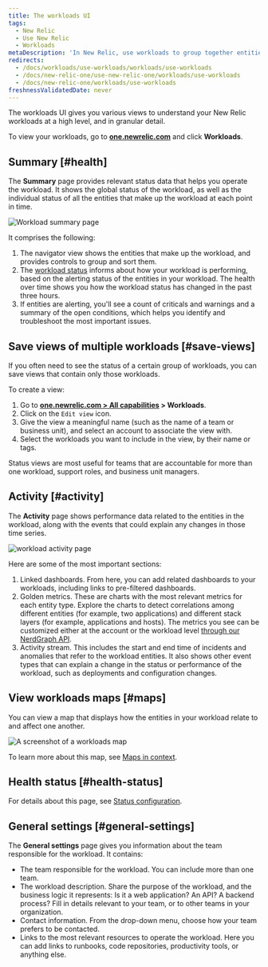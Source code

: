 ```yaml
---
title: The workloads UI
tags:
  - New Relic
  - Use New Relic
  - Workloads
metaDescription: 'In New Relic, use workloads to group together entities that make up a specific business service, making it easier to isolate and troubleshoot issues.'
redirects:
  - /docs/workloads/use-workloads/workloads/use-workloads
  - /docs/new-relic-one/use-new-relic-one/workloads/use-workloads
  - /docs/new-relic-one/workloads/use-workloads
freshnessValidatedDate: never
---
```





The workloads UI gives you various views to understand your New Relic workloads at a high level, and in granular detail.  

To view your workloads, go to <DoNotTranslate>**[one.newrelic.com](https://one.newrelic.com/all-capabilities)**</DoNotTranslate> and click <DoNotTranslate>**Workloads**</DoNotTranslate>. 

## Summary [#health]

The <DoNotTranslate>**Summary**</DoNotTranslate> page provides relevant status data that helps you operate the workload. It shows the global status of the workload, as well as the individual status of all the entities that make up the workload at each point in time.

<img
  title="Workload summary page"
  alt="Workload summary page"
  src={workloadsWorkloadSummaryPage}
/>

It comprises the following:

1. The navigator view shows the entities that make up the workload, and provides controls to group and sort them. 
2. The [workload status](/docs/new-relic-one/use-new-relic-one/workloads/workload-status-views-notifications/) informs about how your workload is performing, based on the alerting status of the entities in your workload. The health over time shows you how the workload status has changed in the past three hours.
3. If entities are alerting, you'll see a count of criticals and warnings and a summary of the open conditions, which helps you identify and troubleshoot the most important issues.

## Save views of multiple workloads [#save-views]

If you often need to see the status of a certain group of workloads, you can save views that contain only those workloads. 

To create a view: 

1. Go to <DoNotTranslate>**[one.newrelic.com > All capabilities](https://one.newrelic.com/all-capabilities) > Workloads**</DoNotTranslate>.
2. Click on the <Icon name="fe-edit-2"/> `Edit view` icon. 
3. Give the view a meaningful name (such as the name of a team or business unit), and select an account to associate the view with.
4. Select the workloads you want to include in the view, by their name or tags.

Status views are most useful for teams that are accountable for more than one workload, support roles, and business unit managers.

## Activity [#activity]

The <DoNotTranslate>**Activity**</DoNotTranslate> page shows performance data related to the entities in the workload, along with the events that could explain any changes in those time series. 

<img
  title="workload activity page"
  alt="workload activity page"
  src={workloadsWorkloadsActivityPage}
/>

Here are some of the most important sections: 

1. Linked dashboards. From here, you can add related dashboards to your workloads, including links to pre-filtered dashboards. 
2. Golden metrics. These are charts with the most relevant metrics for each entity type. Explore the charts to detect correlations among different entities (for example, two applications) and different stack layers (for example, applications and hosts). The metrics you see can be customized either at the account or the workload level [through our NerdGraph API](/docs/apis/nerdgraph/examples/golden-metrics-entities-nerdgraph-api-tutorial/#customize-golden-metrics).
3. Activity stream. This includes the start and end time of incidents and anomalies that refer to the workload entities. It also shows other event types that can explain a change in the status or performance of the workload, such as deployments and configuration changes.

## View workloads maps [#maps]

You can view a map that displays how the entities in your workload relate to and affect one another. 

<img
  title="Workloads map"
  alt="A screenshot of a workloads map"
  src={workloadsWorkloadMap}
/>

To learn more about this map, see [Maps in context](/docs/new-relic-solutions/new-relic-one/ui-data/maps-in-context). 

## Health status [#health-status]

For details about this page, see [Status configuration](/docs/new-relic-solutions/new-relic-one/workloads/workload-status-configuration).

## General settings [#general-settings]

The <DoNotTranslate>**General settings**</DoNotTranslate> page gives you information about the team responsible for the workload. It contains:

* The team responsible for the workload. You can include more than one team.
* The workload description. Share the purpose of the workload, and the business logic it represents: Is it a web application? An API? A backend process? Fill in details relevant to your team, or to other teams in your organization.
* Contact information. From the drop-down menu, choose how your team prefers to be contacted.
* Links to the most relevant resources to operate the workload. Here you can add links to runbooks, code repositories, productivity tools, or anything else.
